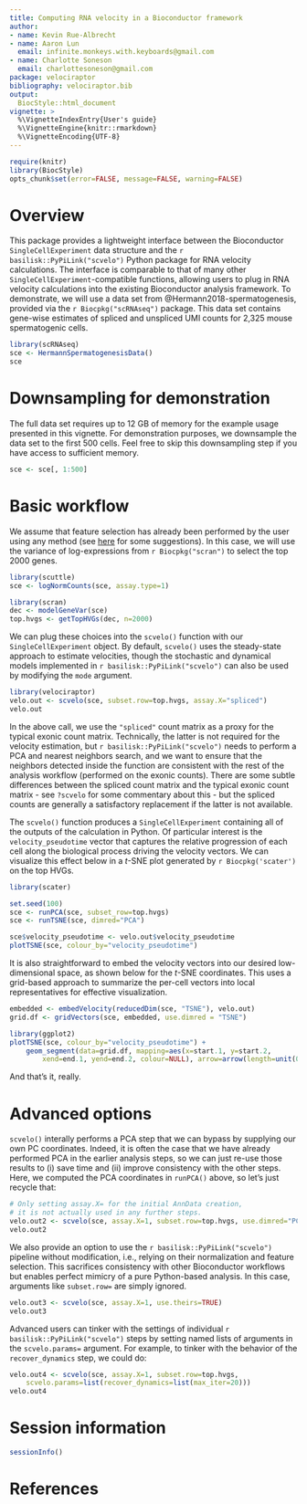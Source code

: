```yaml
---
title: Computing RNA velocity in a Bioconductor framework
author:
- name: Kevin Rue-Albrecht
- name: Aaron Lun
  email: infinite.monkeys.with.keyboards@gmail.com
- name: Charlotte Soneson
  email: charlottesoneson@gmail.com
package: velociraptor
bibliography: velociraptor.bib
output:
  BiocStyle::html_document
vignette: >
  %\VignetteIndexEntry{User's guide}
  %\VignetteEngine{knitr::rmarkdown}
  %\VignetteEncoding{UTF-8}    
---
```


```r
require(knitr)
library(BiocStyle)
opts_chunk$set(error=FALSE, message=FALSE, warning=FALSE)
```

# Overview

This package provides a lightweight interface between the Bioconductor `SingleCellExperiment` data structure
and the `r basilisk::PyPiLink("scvelo")` Python package for RNA velocity calculations.
The interface is comparable to that of many other `SingleCellExperiment`-compatible functions,
allowing users to plug in RNA velocity calculations into the existing Bioconductor analysis framework.
To demonstrate, we will use a data set from @Hermann2018-spermatogenesis, provided via the `r Biocpkg("scRNAseq")` package.
This data set contains gene-wise estimates of spliced and unspliced UMI counts for 2,325 mouse spermatogenic cells.

```r
library(scRNAseq)
sce <- HermannSpermatogenesisData()
sce
```

# Downsampling for demonstration

The full data set requires up to 12 GB of memory for the example usage presented in this vignette.
For demonstration purposes, we downsample the data set to the first 500 cells.
Feel free to skip this downsampling step if you have access to sufficient memory.

```r
sce <- sce[, 1:500]
```

# Basic workflow

We assume that feature selection has already been performed by the user using any method 
(see [here](https://osca.bioconductor.org/feature-selection.html) for some suggestions).
In this case, we will use the variance of log-expressions from `r Biocpkg("scran")` to select the top 2000 genes.

```r
library(scuttle)
sce <- logNormCounts(sce, assay.type=1)

library(scran)
dec <- modelGeneVar(sce)
top.hvgs <- getTopHVGs(dec, n=2000)
```

We can plug these choices into the `scvelo()` function with our `SingleCellExperiment` object.
By default, `scvelo()` uses the steady-state approach to estimate velocities,
though the stochastic and dynamical models implemented in `r basilisk::PyPiLink("scvelo")` can also be used by modifying the `mode` argument. 

```r
library(velociraptor)
velo.out <- scvelo(sce, subset.row=top.hvgs, assay.X="spliced")
velo.out
```

In the above call, we use the `"spliced"` count matrix as a proxy for the typical exonic count matrix.
Technically, the latter is not required for the velocity estimation, but `r basilisk::PyPiLink("scvelo")` needs to perform a PCA and nearest neighbors search,
and we want to ensure that the neighbors detected inside the function are consistent with the rest of the analysis workflow (performed on the exonic counts).
There are some subtle differences between the spliced count matrix and the typical exonic count matrix - see `?scvelo` for some commentary about this -
but the spliced counts are generally a satisfactory replacement if the latter is not available.

The `scvelo()` function produces a `SingleCellExperiment` containing all of the outputs of the calculation in Python.
Of particular interest is the `velocity_pseudotime` vector that captures the relative progression of each cell 
along the biological process driving the velocity vectors.
We can visualize this effect below in a $t$-SNE plot generated by `r Biocpkg('scater')` on the top HVGs.

```r
library(scater)

set.seed(100)
sce <- runPCA(sce, subset_row=top.hvgs)
sce <- runTSNE(sce, dimred="PCA")

sce$velocity_pseudotime <- velo.out$velocity_pseudotime
plotTSNE(sce, colour_by="velocity_pseudotime")
```

It is also straightforward to embed the velocity vectors into our desired low-dimensional space, 
as shown below for the $t$-SNE coordinates.
This uses a grid-based approach to summarize the per-cell vectors into local representatives for effective visualization.

```r
embedded <- embedVelocity(reducedDim(sce, "TSNE"), velo.out)
grid.df <- gridVectors(sce, embedded, use.dimred = "TSNE")

library(ggplot2)
plotTSNE(sce, colour_by="velocity_pseudotime") +
    geom_segment(data=grid.df, mapping=aes(x=start.1, y=start.2, 
        xend=end.1, yend=end.2, colour=NULL), arrow=arrow(length=unit(0.05, "inches")))
```

And that's it, really.

# Advanced options

`scvelo()` interally performs a PCA step that we can bypass by supplying our own PC coordinates.
Indeed, it is often the case that we have already performed PCA in the earlier analysis steps,
so we can just re-use those results to (i) save time and (ii) improve consistency with the other steps.
Here, we computed the PCA coordinates in `runPCA()` above, so let's just recycle that:

```r
# Only setting assay.X= for the initial AnnData creation,
# it is not actually used in any further steps.
velo.out2 <- scvelo(sce, assay.X=1, subset.row=top.hvgs, use.dimred="PCA") 
velo.out2
```

We also provide an option to use the `r basilisk::PyPiLink("scvelo")` pipeline without modification,
i.e., relying on their normalization and feature selection.
This sacrifices consistency with other Bioconductor workflows but enables perfect mimicry of a pure Python-based analysis. 
In this case, arguments like `subset.row=` are simply ignored. 

```r
velo.out3 <- scvelo(sce, assay.X=1, use.theirs=TRUE)
velo.out3
```

Advanced users can tinker with the settings of individual `r basilisk::PyPiLink("scvelo")` steps
by setting named lists of arguments in the `scvelo.params=` argument.
For example, to tinker with the behavior of the `recover_dynamics` step, we could do:

```r
velo.out4 <- scvelo(sce, assay.X=1, subset.row=top.hvgs,
    scvelo.params=list(recover_dynamics=list(max_iter=20)))
velo.out4
```

# Session information

```r
sessionInfo()
```

# References
